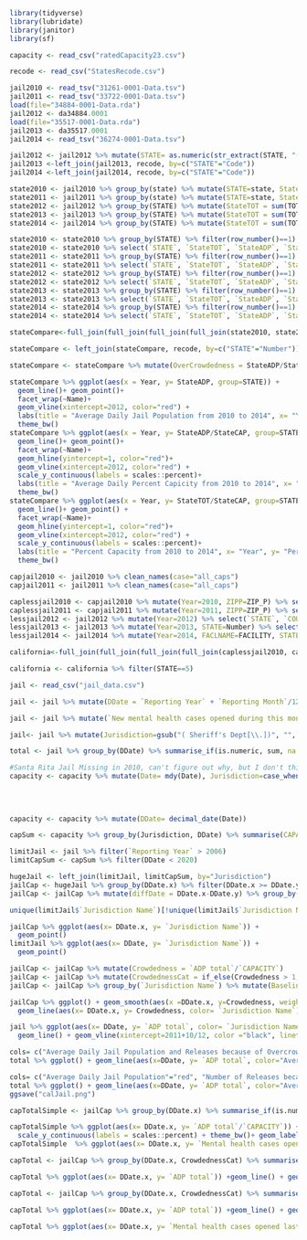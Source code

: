 ```r
library(tidyverse)
library(lubridate)
library(janitor)
library(sf)
```

```r
capacity <- read_csv("ratedCapacity23.csv")
```


```r
recode <- read_csv("StatesRecode.csv")
```


```r
jail2010 <- read_tsv("31261-0001-Data.tsv")
jail2011 <- read_tsv("33722-0001-Data.tsv")
load(file="34884-0001-Data.rda")
jail2012 <- da34884.0001
load(file="35517-0001-Data.rda")
jail2013 <- da35517.0001
jail2014 <- read_tsv("36274-0001-Data.tsv")
```

```r
jail2012 <- jail2012 %>% mutate(STATE= as.numeric(str_extract(STATE, "([0-9]){2}")))
jail2013 <-left_join(jail2013, recode, by=c("STATE"="Code"))
jail2014 <-left_join(jail2014, recode, by=c("STATE"="Code"))
```
```r
state2010 <- jail2010 %>% group_by(state) %>% mutate(STATE=state, StateTOT = sum(totpop), StateADP=sum(adp), StateCAP = sum(rated), Year = 2010)
state2011 <- jail2011 %>% group_by(state) %>% mutate(STATE=state, StateTOT = sum(totpop), StateADP=sum(adp), StateCAP = sum(rated), Year = 2011)
state2012 <- jail2012 %>% group_by(STATE) %>% mutate(StateTOT = sum(TOTPOP), StateADP=sum(ADP), StateCAP = sum(RATED), Year = 2012)
state2013 <- jail2013 %>% group_by(STATE) %>% mutate(StateTOT = sum(TOTPOP), StateADP=sum(ADP), StateCAP = sum(RATED), Year = 2013, STATE=Number)
state2014 <- jail2014 %>% group_by(STATE) %>% mutate(StateTOT = sum(TOTPOP), StateADP=sum(ADP), StateCAP = sum(RATED), Year = 2014, STATE = Number)
```

```r
state2010 <- state2010 %>% group_by(STATE) %>% filter(row_number()==1)
state2010 <- state2010 %>% select(`STATE`, `StateTOT`, `StateADP`, `StateCAP`, `Year`)
state2011 <- state2011 %>% group_by(STATE) %>% filter(row_number()==1)
state2011 <- state2011 %>% select(`STATE`, `StateTOT`, `StateADP`, `StateCAP`, `Year`)
state2012 <- state2012 %>% group_by(STATE) %>% filter(row_number()==1)
state2012 <- state2012 %>% select(`STATE`, `StateTOT`, `StateADP`, `StateCAP`, `Year`)
state2013 <- state2013 %>% group_by(STATE) %>% filter(row_number()==1)
state2013 <- state2013 %>% select(`STATE`, `StateTOT`, `StateADP`, `StateCAP`, `Year`)
state2014 <- state2014 %>% group_by(STATE) %>% filter(row_number()==1)
state2014 <- state2014 %>% select(`STATE`, `StateTOT`, `StateADP`, `StateCAP`, `Year`)
```
```r
stateCompare<-full_join(full_join(full_join(full_join(state2010, state2011),state2012),state2013),state2014)
```
```r
stateCompare <- left_join(stateCompare, recode, by=c("STATE"="Number"))
```

```r
stateCompare <- stateCompare %>% mutate(OverCrowdedness = StateADP/StateCAP)
```

```r
stateCompare %>% ggplot(aes(x = Year, y= StateADP, group=STATE)) +
  geom_line()+ geom_point()+ 
  facet_wrap(~Name)+
  geom_vline(xintercept=2012, color="red") +
  labs(title = "Average Daily Jail Population from 2010 to 2014", x= "Year", y="Average Daily Population") +
  theme_bw()
stateCompare %>% ggplot(aes(x = Year, y= StateADP/StateCAP, group=STATE)) +
  geom_line()+ geom_point()+ 
  facet_wrap(~Name)+
  geom_hline(yintercept=1, color="red")+
  geom_vline(xintercept=2012, color="red") +
  scale_y_continuous(labels = scales::percent)+
  labs(title = "Average Daily Percent Capicity from 2010 to 2014", x= "Year", y="Average Daily Percent Capacity") +
  theme_bw()
stateCompare %>% ggplot(aes(x = Year, y= StateTOT/StateCAP, group=STATE)) +
  geom_line()+ geom_point() +
  facet_wrap(~Name)+
  geom_hline(yintercept=1, color="red")+
  geom_vline(xintercept=2012, color="red") + 
  scale_y_continuous(labels = scales::percent)+
  labs(title = "Percent Capacity from 2010 to 2014", x= "Year", y= "Percent Capacity") +
  theme_bw()
```

```r
capjail2010 <- jail2010 %>% clean_names(case="all_caps")
capjail2011 <- jail2011 %>% clean_names(case="all_caps")
```


```r
caplessjail2010 <- capjail2010 %>% mutate(Year=2010, ZIPP=ZIP_P) %>% select(`STATE`, `COUNTY`, `FACLNAME`, `CITY`, `ZIPP`, `Year`, `RATED`) 
caplessjail2011 <- capjail2011 %>% mutate(Year=2011, ZIPP=ZIP_P) %>% select(`STATE`, `COUNTY`, `FACLNAME`, `CITY`, `ZIPP`, `Year`, `RATED`)
lessjail2012 <- jail2012 %>% mutate(Year=2012) %>% select(`STATE`, `COUNTY`, `FACLNAME`, `CITY`, `ZIPP`, `Year`, `RATED`)
lessjail2013 <- jail2013 %>% mutate(Year=2013, STATE=Number) %>% select(`STATE`, `COUNTY`, `FACLNAME`, `CITY`, `ZIPP`, `Year`, `RATED`)
lessjail2014 <- jail2014 %>% mutate(Year=2014, FACLNAME=FACILITY, STATE=Number) %>% select(`STATE`, `COUNTY`, `FACLNAME`, `CITY`, `ZIPP`, `Year`, `RATED`)
```


```r
california<-full_join(full_join(full_join(full_join(caplessjail2010, caplessjail2011),lessjail2012),lessjail2013),lessjail2014)
```
```r
california <- california %>% filter(STATE==5)
```

```r
jail <- read_csv("jail_data.csv") 
```
```r
jail <- jail %>% mutate(DDate = `Reporting Year` + `Reporting Month`/12)
```

```r
jail <- jail %>% mutate(`New mental health cases opened during this month` = as.numeric(`New mental health cases opened during this month`), `Mental health cases opened last day of month` = as.numeric(`Mental health cases opened last day of month`), `Inmates assigned to mental health beds last day of month` = as.numeric(`Inmates assigned to mental health beds last day of month`), `Inmates receiving psych medication,last day of month` = as.numeric(`Inmates receiving psych medication,last day of month`), `Releases from Overcrowding` = as.numeric(`Total # of pretrial released due to lack of capacity`)+ as.numeric(`Total # of sent. released due to lack of capacity`))
```


```r
jail<- jail %>% mutate(Jurisdiction=gsub("( Sheriff's Dept[\\.])", "", jail$`Jurisdiction Name`))
```


```r
total <- jail %>% group_by(DDate) %>% summarise_if(is.numeric, sum, na.rm=T)
```

```r
#Santa Rita Jail Missing in 2010, can't figure out why, but I don't think it should be
capacity <- capacity %>% mutate(Date= mdy(Date), Jurisdiction=case_when(Jurisdiction=="Santa Ana PD" ~ "Santa Ana Police Dept.", 
                                                                        Jurisdiction=="Madera" ~ "Madera Corrections Dept.",
                                                                        Jurisdiction=="Napa" ~ "Napa Corrections Dept.", 
                                                                        Jurisdiction=="Santa Clara" ~ "Santa Clara Sheriff’s Office",
                                                                        T ~ Jurisdiction))
capacity <- capacity %>% mutate(DDate= decimal_date(Date))
```

```r
capSum <- capacity %>% group_by(Jurisdiction, DDate) %>% summarise(CAPACITY = sum(`Total RC`))
```
```r
limitJail <- jail %>% filter(`Reporting Year` > 2006)
limitCapSum <- capSum %>% filter(DDate < 2020)
```


```r
hugeJail <- left_join(limitJail, limitCapSum, by="Jurisdiction")
jailCap <- hugeJail %>% group_by(DDate.x) %>% filter(DDate.x >= DDate.y)
jailCap <- jailCap %>% mutate(diffDate = DDate.x-DDate.y) %>% group_by(DDate.x, Jurisdiction) %>% slice_min(diffDate) 
```

```r
unique(limitJail$`Jurisdiction Name`)[!unique(limitJail$`Jurisdiction Name`) %in% unique(jailCap$`Jurisdiction Name`)]
```


```r
jailCap %>% ggplot(aes(x= DDate.x, y= `Jurisdiction Name`)) +
  geom_point()
limitJail %>% ggplot(aes(x= DDate, y= `Jurisdiction Name`)) +
  geom_point()
```

```r
jailCap <- jailCap %>% mutate(Crowdedness = `ADP total`/`CAPACITY`)
jailCap <- jailCap %>% mutate(CrowdednessCat = if_else(Crowdedness > 1, 1,0))
jailCap <- jailCap %>% group_by(`Jurisdiction Name`) %>% mutate(Baseline = Crowdedness - Crowdedness[1])
```


```r
jailCap %>% ggplot() + geom_smooth(aes(x =DDate.x, y=Crowdedness, weight=`ADP total`)) +
  geom_line(aes(x= DDate.x, y= Crowdedness, color= `Jurisdiction Name`)) + geom_hline(yintercept=1, color="red") + geom_vline(xintercept=2011+10/12, color ="black", linetype=2) + geom_vline(xintercept=2009+9.5/12, color ="black", linetype=2) +geom_vline(xintercept=2014 + 9/12, color ="black", linetype=2)
```


```r
jail %>% ggplot(aes(x= DDate, y= `ADP total`, color= `Jurisdiction Name`)) +
  geom_line() + geom_vline(xintercept=2011+10/12, color ="black", linetype=2)+ geom_vline(xintercept=2009+9.5/12, color ="black", linetype=2) +geom_vline(xintercept=2014 + 9/12, color ="black", linetype=2)
```
```r
cols= c("Average Daily Jail Population and Releases because of Overcrowding"= "purple" , "Average Daily Jail Population"="red", "Number of Releases because of Overcrowding"="blue")
total %>% ggplot() + geom_line(aes(x=DDate, y= `ADP total`, color="Average Daily Jail Population")) + geom_vline(xintercept=2011+10/12, color ="black", linetype=2) + geom_vline(xintercept=2009+9.5/12, color ="black", linetype=2) +geom_vline(xintercept=2014 + 9/12, color ="black", linetype=2)+ ylim(c(0,110000)) + geom_line(aes(x=DDate, y = `ADP total`+`Releases from Overcrowding`, colour= "Average Daily Jail Population and Releases because of Overcrowding")) + geom_line(aes(x=DDate, y=`Releases from Overcrowding`, colour = "Number of Releases because of Overcrowding")) + labs(title = "California Monthly Jail Population", x= "Date", y="Number of People", colour="Legend") + scale_colour_manual(values=cols) + geom_label(aes(x=2009+9.5/12, y= 110000, label="SB 18 X3")) + geom_label(aes(x=2011+10/12, y= 110000, label="Realignment")) + geom_label(aes(x=2014 + 9/12, y= 110000, label="AB 2499")) +theme_bw()
```
```r
cols= c("Average Daily Jail Population"="red", "Number of Releases because of Overcrowding"="blue")
total %>% ggplot() + geom_line(aes(x=DDate, y= `ADP total`, color="Average Daily Jail Population")) + geom_vline(xintercept=2011+10/12, color ="black", linetype=2) + geom_vline(xintercept=2009+9.5/12, color ="black", linetype=2) +geom_vline(xintercept=2014 + 9/12, color ="black", linetype=2)+ ylim(c(0,110000)) + geom_line(aes(x=DDate, y=`Releases from Overcrowding`, colour = "Number of Releases because of Overcrowding")) + labs(title = "California Monthly Jail Population", x= "Date", y="Number of People", colour="Legend") + scale_colour_manual(values=cols) + geom_label(aes(x=2009+9.5/12, y= 110000, label="SB 18 X3")) + geom_label(aes(x=2011+10/12, y= 100000, label="Realignment")) + geom_label(aes(x=2014 + 9/12, y= 90000, label="AB 2499")) +theme_bw()
ggsave("calJail.png")
```

```r

capTotalSimple <- jailCap %>% group_by(DDate.x) %>% summarise_if(is.numeric, sum, na.rm=T)

```

```r
capTotalSimple %>% ggplot(aes(x= DDate.x, y= `ADP total`/`CAPACITY`)) +geom_line() + geom_vline(xintercept=2011+10/12, color ="black", linetype=2) + geom_vline(xintercept=2009+9.5/12, color ="black", linetype=2) +geom_vline(xintercept=2014 + 9/12, color ="black", linetype=2) + geom_hline(yintercept = 1, color="red") + labs(title = "California Monthly Jail Crowdedness", x= "Date", y="% of Capacity Used by all Jails") + 
  scale_y_continuous(labels = scales::percent) + theme_bw()+ geom_label(aes(x=2009+9.5/12, y= 1.10, label="SB 18 X3")) + geom_label(aes(x=2011+10/12, y= 1.10, label="Realignment")) + geom_label(aes(x=2014 + 9/12, y= 1.10, label="AB 2499")) +theme_bw()
capTotalSimple  %>% ggplot(aes(x= DDate.x, y= `Mental health cases opened last day of month`)) +geom_line() + geom_vline(xintercept=2011+10/12, color ="black", linetype=2) + geom_vline(xintercept=2009+9.5/12, color ="black", linetype=2) +geom_vline(xintercept=2014 + 9/12, color ="black", linetype=2) + labs(title = "California Monthly Jail Mental Health Cases", x= "Date", y="# of new mental health cases") + theme_bw()+ geom_label(aes(x=2009+9.5/12, y= 1.10, label="SB 18 X3")) + geom_label(aes(x=2011+10/12, y= 1.10, label="Realignment")) + geom_label(aes(x=2014 + 9/12, y= 1.10, label="AB 2499")) +theme_bw() 
```

```r

capTotal <- jailCap %>% group_by(DDate.x, CrowdednessCat) %>% summarise_if(is.numeric, sum, na.rm=T) %>% filter(CrowdednessCat==1)

```

```r
capTotal %>% ggplot(aes(x= DDate.x, y= `ADP total`)) +geom_line() + geom_vline(xintercept=2011+10/12, color ="black", linetype=2) + geom_vline(xintercept=2009+9.5/12, color ="black", linetype=2) +geom_vline(xintercept=2014 + 9/12, color ="black", linetype=2) + labs(title = "California Monthly Jail Crowdedness", x= "Date", y="% of Capacity Used by all Jails") + theme_bw()+ geom_label(aes(x=2009+9.5/12, y= 1.10, label="SB 18 X3")) + geom_label(aes(x=2011+10/12, y= 1.10, label="Realignment")) + geom_label(aes(x=2014 + 9/12, y= 1.10, label="AB 2499")) +theme_bw()
```
```r

capTotal <- jailCap %>% group_by(DDate.x, CrowdednessCat) %>% summarise_if(is.numeric, sum, na.rm=T) %>% filter(!is.na(CrowdednessCat))

```

```r
capTotal %>% ggplot(aes(x= DDate.x, y= `ADP total`)) +geom_line() + geom_vline(xintercept=2011+10/12, color ="black", linetype=2) + geom_vline(xintercept=2009+9.5/12, color ="black", linetype=2) +geom_vline(xintercept=2014 + 9/12, color ="black", linetype=2) + labs(title = "California Monthly Jail Crowdedness", x= "Date", y="% of Capacity Used by all Jails") + theme_bw()+ geom_label(aes(x=2009+9.5/12, y= 1.10, label="SB 18 X3")) + geom_label(aes(x=2011+10/12, y= 1.10, label="Realignment")) + geom_label(aes(x=2014 + 9/12, y= 1.10, label="AB 2499")) +theme_bw() + facet_wrap(~CrowdednessCat)
```
```r
capTotal %>% ggplot(aes(x= DDate.x, y= `Mental health cases opened last day of month`)) +geom_line() + geom_vline(xintercept=2011+10/12, color ="black", linetype=2) + geom_vline(xintercept=2009+9.5/12, color ="black", linetype=2) +geom_vline(xintercept=2014 + 9/12, color ="black", linetype=2) + labs(title = "California Monthly Jail Crowdedness", x= "Date", y="% of Capacity Used by all Jails") + theme_bw()+ geom_label(aes(x=2009+9.5/12, y= 1.10, label="SB 18 X3")) + geom_label(aes(x=2011+10/12, y= 1.10, label="Realignment")) + geom_label(aes(x=2014 + 9/12, y= 1.10, label="AB 2499")) +theme_bw() + facet_wrap(~CrowdednessCat)
```

